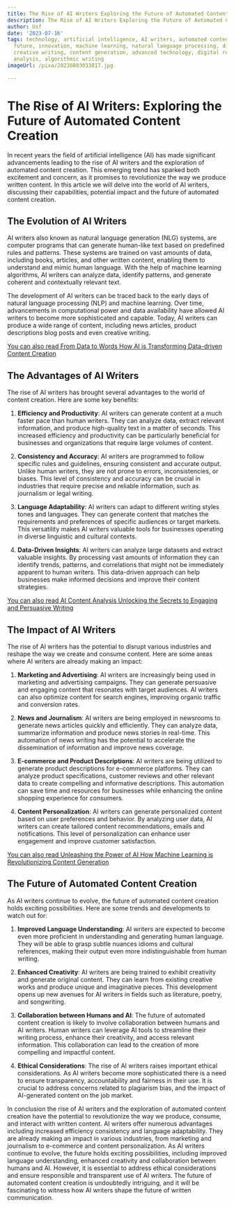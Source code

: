 ```yaml
---
title: The Rise of AI Writers Exploring the Future of Automated Content Creation
description: The Rise of AI Writers Exploring the Future of Automated Content Creation
author: Usf
date: '2023-07-16'
tags: technology, artificial intelligence, AI writers, automated content creation,
  future, innovation, machine learning, natural language processing, digital transformation,
  creative writing, content generation, advanced technology, digital revolution, data
  analysis, algorithmic writing
imageUrl: /pixa/20230803033817.jpg

---
```

# The Rise of AI Writers:  Exploring the Future of Automated Content  Creation

In recent years the field of artificial intelligence (AI) has made  significant advancements leading to the rise of AI  writers and the exploration  of automated content creation. This emerging trend has sparked both excitement and concern, as it promises to revolutionize  the  way we produce written content. In this article we will delve into the world of AI writers, discussing their capabilities, potential impact and the future  of automated content creation.

## The Evolution of AI  Writers

AI writers also  known  as natural language generation (NLG) systems, are computer programs that can generate human-like text  based on predefined rules and patterns. These systems are trained on vast amounts of data, including books,  articles, and other written content, enabling them to  understand and mimic human language. With the help of machine learning algorithms, AI writers can analyze data, identify patterns,  and generate coherent and contextually relevant text.

The development of AI writers can be traced  back to the early  days of natural language processing (NLP)  and machine learning.  Over  time,  advancements in computational  power and data availability have allowed AI writers to become more sophisticated and capable. Today,  AI  writers can produce a wide range of content, including news articles, product descriptions blog posts and even  creative writing.

[You can also read From Data to  Words How AI is Transforming Data-driven Content Creation](From%20Data%20to%20Words%20How%20AI%20is%20Transforming%20Data-driven%20Content%20Creation)


## The Advantages of AI Writers

The rise of AI writers has brought several advantages to  the world of content creation. Here are some key benefits:

1. **Efficiency and Productivity**: AI writers can  generate content at a much faster pace than human  writers. They can analyze data, extract  relevant information, and produce high-quality text in a matter of seconds. This increased efficiency and  productivity can be particularly beneficial for businesses and organizations that require large volumes of content.

2. **Consistency and Accuracy**: AI writers are programmed to follow specific rules and guidelines, ensuring consistent and accurate output. Unlike human writers, they  are not prone to errors, inconsistencies, or biases. This  level of consistency and accuracy can be  crucial in industries that require precise  and reliable information, such as journalism or legal writing.

3. **Language  Adaptability**: AI writers  can adapt to different writing styles  tones and languages. They can generate content that matches the requirements and preferences  of specific audiences or target  markets. This versatility makes AI writers valuable tools for businesses operating in diverse linguistic and cultural contexts.

4. **Data-Driven Insights**: AI writers  can analyze large datasets and extract valuable insights. By processing vast  amounts of information they can identify trends, patterns, and correlations that  might not  be immediately apparent to  human writers. This data-driven approach can help businesses make informed decisions and improve their  content strategies.

[You can also read AI Content Analysis Unlocking the  Secrets to Engaging and  Persuasive Writing](AI%20Content%20Analysis%20Unlocking%20the%20Secrets%20to%20Engaging%20and%20Persuasive%20Writing)


## The Impact of AI Writers

The rise of AI writers has the potential  to  disrupt various industries and  reshape the way we create and consume content.  Here are some areas where AI writers are already making an impact:

1. **Marketing and Advertising**: AI writers are increasingly being used in marketing and advertising campaigns. They can  generate persuasive and engaging content that resonates with target audiences. AI writers can also  optimize content for search engines, improving organic  traffic and conversion rates.

2. **News and Journalism**: AI writers are being employed in  newsrooms to generate news articles quickly and efficiently. They can analyze data, summarize information  and produce news stories in real-time. This automation of news writing has the potential to accelerate the dissemination of information and improve  news coverage.

3. **E-commerce and Product Descriptions**: AI writers are being utilized to generate product descriptions for e-commerce platforms. They can analyze product specifications, customer reviews and other relevant data to create compelling and informative descriptions. This  automation can save time and resources for businesses while enhancing the online shopping experience for  consumers.

4. **Content  Personalization**: AI writers can  generate  personalized content  based on user preferences and behavior.  By analyzing user  data, AI writers can create tailored content  recommendations, emails and notifications. This level of personalization can enhance  user engagement and improve customer satisfaction.

[You can also read Unleashing the Power of AI How  Machine Learning is  Revolutionizing Content Generation](Unleashing%20the%20Power%20of%20AI%20How%20Machine%20Learning%20is%20Revolutionizing%20Content%20Generation)


## The Future of Automated Content Creation

As AI writers  continue to evolve, the future  of  automated content creation holds exciting  possibilities. Here are some trends  and developments to watch out for:

1.  **Improved Language Understanding**: AI writers are expected to become even more proficient in  understanding and generating human language. They will be able to  grasp subtle nuances idioms  and cultural references, making  their output even more indistinguishable from human writing.

2. **Enhanced Creativity**: AI  writers are being trained to  exhibit creativity and generate original content. They can learn  from existing creative works and produce unique and imaginative pieces. This development opens up new avenues for AI writers in fields such as literature, poetry, and songwriting.

3.  **Collaboration between Humans and AI**: The future of automated  content  creation is likely to involve collaboration between humans and AI writers.  Human writers can leverage AI tools to streamline their writing process, enhance their creativity, and access relevant information. This collaboration can lead to the  creation of  more compelling and impactful  content.

4. **Ethical Considerations**: The rise  of AI writers raises important ethical considerations. As AI writers become more sophisticated there is a need to ensure transparency, accountability and fairness in  their  use. It  is crucial to  address  concerns  related to plagiarism bias, and the impact of AI-generated content on the job market.

In conclusion the rise of AI writers and the exploration of automated content creation have the potential to revolutionize the way we produce, consume, and interact with written content. AI writers offer numerous advantages including increased efficiency consistency and language adaptability. They  are already making an impact in various industries, from marketing and journalism to e-commerce and content personalization. As AI  writers continue to evolve, the future holds exciting possibilities, including improved language understanding, enhanced creativity and collaboration  between humans and AI. However, it is essential to address ethical considerations and ensure responsible and transparent use of AI writers. The  future of automated content creation is undoubtedly intriguing, and it will be fascinating to witness  how  AI writers shape the future of written communication.